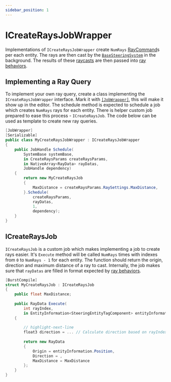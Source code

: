 ```yaml
---
sidebar_position: 1
---
```



# ICreateRaysJobWrapper

Implementations of `ICreateRaysJobWrapper` create `NumRays` [RayCommand](https://docs.unity3d.com/ScriptReference/RaycastCommand.html)s per each entity. The rays are then cast by the [`BaseSteeringSystem`](/docs/documentation-core/base-system/BaseSteeringSystem) in the background. The results of these [raycasts](https://docs.unity3d.com/Packages/com.unity.physics@1.3/manual/collision-queries.html#ray-casts) are then passed into [ray behaviors](/docs/documentation-core/behaviors/ray-behaviors/overview). 

## Implementing a Ray Query

To implement your own ray query, create a class implementing the `ICreateRaysJobWrapper` interface. Mark it with [`[JobWrapper]`](/docs/documentation-core/attributes#jobwrapperattribute), this will make it show up in the editor. The schedule method is expected to schedule a job which creates `NumRays` rays for each entity. There is helper custom job prepared to ease this process - `ICreateRaysJob`. The code below can be used as template to create new ray queries.

```csharp title="MyNeighborQueryJobWrapper.cs"
[JobWrapper]
[Serializable]
public class MyCreateRaysJobWrapper : ICreateRaysJobWrapper
{
    public JobHandle Schedule(
        SystemBase systemBase,
        in CreateRaysParams createRaysParams,
        in NativeArray<RayData> rayDatas,
        JobHandle dependency)
    {
        return new MyCreateRaysJob
        {
            MaxDistance = createRaysParams.RaySettings.MaxDistance,
        }.Schedule(
            createRaysParams,
            rayDatas,
            1,
            dependency);
    }
}
```

## ICreateRaysJob

`ICreateRaysJob` is a custom job which makes implementing a job to create rays easier. It's `Execute` method will be called `NumRays` times with indexes from `0` to `NumRays - 1` for each entity. The function should return the origin, direction and maximum distance of a ray to cast. Internally, the job makes sure that `rayDatas` are filled in format expected by [ray behaviors](/docs/documentation-core/behaviors/ray-behaviors/overview).

```csharp title="MyNeighborQueryJobWrapper.cs"
[BurstCompile]
struct MyCreateRaysJob : ICreateRaysJob
{
    public float MaxDistance;
		
    public RayData Execute(
        int rayIndex,
        in EntityInformation<SteeringEntityTagComponent> entityInformation)
    {
        
        // highlight-next-line
        float3 direction = ... // Calculate direction based on rayIndex
			
        return new RayData
        {
            Origin = entityInformation.Position,
            Direction = ,
            MaxDistance = MaxDistance
        };
    }
}
```